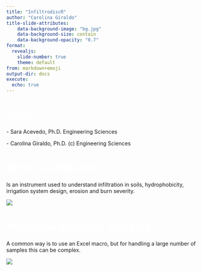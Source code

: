```yaml
---
title: "InfiltrodiscR" 
author: "Carolina Giraldo"
title-slide-attributes:
    data-background-image: "bg.jpg"
    data-background-size: contain
    data-background-opacity: "0.7"
format:
  revealjs: 
    slide-number: true
    theme: default
from: markdown+emoji
output-dir: docs
execute:
  echo: true
---
```


# [Hello!]{style="color: white;float:center;text-align:left;"} {background-color="#55cc9d"}

::: incremental
\- Sara Acevedo, Ph.D. Engineering Sciences

\- Carolina Giraldo, Ph.D. (c) Engineering Sciences
:::

# [What is a Minidisk]{style="color: white;float:center;text-align:left;"} {background-color="#55cc9d"}

Is an instrument used to understand infiltration in soils, hydrophobicity, irrigation system design, erosion and burn severity.

![](images/mini.png){fig-align="center"}

# [Minisdisk and Data analysis]{style="color: white;float:center;text-align:left;"} {background-color="#55cc9d"}

A common way is to use an Excel macro, but for handling a large number of samples this can be complex.

![](images/macro.png){fig-align="center"}
